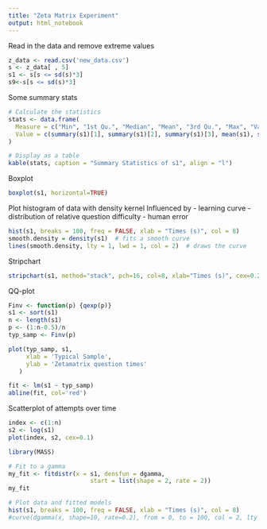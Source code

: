 ```yaml
---
title: "Zeta Matrix Experiment"
output: html_notebook
---
```


Read in the data and remove extreme values

```r
z_data <- read.csv('new_data.csv')
s <- z_data[ , 5]
s1 <- s[s <= sd(s)*3]
s9<-s[s <= sd(s)*3]
```

Some summary stats
```r
# Calculate the statistics
stats <- data.frame(
  Measure = c("Min", "1st Qu.", "Median", "Mean", "3rd Qu.", "Max", "Variance", "Standard Deviation"),
  Value = c(summary(s1)[1], summary(s1)[2], summary(s1)[3], mean(s1), summary(s1)[4], summary(s1)[6], var(s1), sd(s1))
)

# Display as a table
kable(stats, caption = "Summary Statistics of s1", align = "l")

```

Boxplot
```r
boxplot(s1, horizontal=TRUE)
```

Plot histogram of data with density kernel
Influenced by
- learning curve
- distribution of relative question difficulty
- human error 

```r
hist(s1, breaks = 100, freq = FALSE, xlab = "Times (s)", col = 8)
smooth.density = density(s1)  # fits a smooth curve
lines(smooth.density, lty = 1, lwd = 1, col = 2)  # draws the curve
```

Stripchart
```r
stripchart(s1, method="stack", pch=16, col=8, xlab="Times (s)", cex=0.2)
```

QQ-plot
```r
Finv <- function(p) {qexp(p)}
s1 <- sort(s1)
n <- length(s1)
p <- (1:n-0.5)/n
typ_samp <- Finv(p)

plot(typ_samp, s1, 
     xlab = 'Typical Sample',
     ylab = 'Zetamatrix question times'
   )

fit <- lm(s1 ~ typ_samp)
abline(fit, col='red')

```


Scatterplot of attempts over time
```r
index <- c(1:n)
s2 <- log(s1)
plot(index, s2, cex=0.1)
```

```r
library(MASS)

# Fit to a gamma 
my_fit <- fitdistr(x = s1, densfun = dgamma,
                       start = list(shape = 2, rate = 2))
my_fit
```
```r
# Plot data and fitted models
hist(s1, breaks = 100, freq = FALSE, xlab = "Times (s)", col = 8)
#curve(dgamma(x, shape=10, rate=0.2), from = 0, to = 100, col = 2, lty = 2, lwd = 2, add = TRUE)
```
